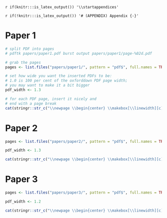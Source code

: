 `r if(knitr:::is_latex_output()) '\\startappendices'`

`r if(!knitr:::is_latex_output()) '# (APPENDIX) Appendix {-}'` 

<!-- If you feel it necessary to include an appendix, it goes here. The first appendix should include the commands above. -->

# Paper 1

```r
# split PDF into pages
# pdftk papers/paper1.pdf burst output papers/paper1/page-%02d.pdf

# grab the pages
pages <- list.files("papers/paper1/", pattern = "pdf$", full.names = TRUE)

# set how wide you want the inserted PDFs to be: 
# 1.0 is 100 per cent of the oxforddown PDF page width;
# you may want to make it a bit bigger
pdf_width <- 1.3

# for each PDF page, insert it nicely and
# end with a page break
cat(stringr::str_c("\\newpage \\begin{center} \\makebox[\\linewidth][c]{\\includegraphics[width=", pdf_width, "\\linewidth]{", pages, "}} \\end{center}"))
```


# Paper 2

```r
pages <- list.files("papers/paper2/", pattern = "pdf$", full.names = TRUE)

pdf_width <- 1.3

cat(stringr::str_c("\\newpage \\begin{center} \\makebox[\\linewidth][c]{\\includegraphics[width=", pdf_width, "\\linewidth]{", pages, "}} \\end{center}"))
```

# Paper 3

```r
pages <- list.files("papers/paper3/", pattern = "pdf$", full.names = TRUE)

pdf_width <- 1.2

cat(stringr::str_c("\\newpage \\begin{center} \\makebox[\\linewidth][c]{\\includegraphics[width=", pdf_width, "\\linewidth]{", pages, "}} \\end{center}"))
```